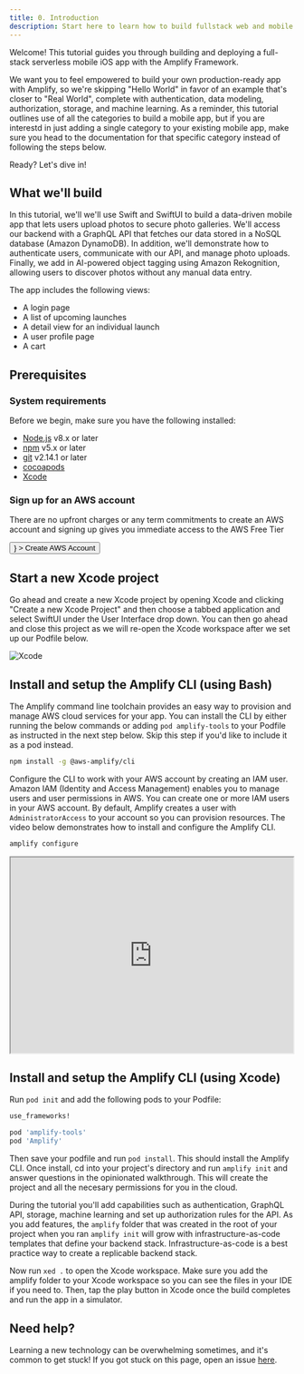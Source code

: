 ```yaml
---
title: 0. Introduction
description: Start here to learn how to build fullstack web and mobile apps with Amplify
---
```



Welcome! This tutorial guides you through building and deploying a full-stack serverless mobile iOS app with the Amplify Framework. 

We want you to feel empowered to build your own production-ready app with Amplify, so 
we're skipping "Hello World" in favor of an example that's closer to "Real
World", complete with authentication, data modeling, authorization, storage, and machine learning. As a reminder, this tutorial outlines use of all the categories to build a mobile app, but if you are interestd in just adding a single category to your existing mobile app, make sure you head to the documentation for that specific category instead of following the steps below.

Ready? Let's dive in!

## What we'll build

In this tutorial, we'll we'll use Swift and SwiftUI to build a data-driven mobile app that lets users upload photos to secure photo galleries. We'll access our backend with a GraphQL API that fetches our data stored in a NoSQL database (Amazon DynamoDB). In addition, we'll demonstrate how to authenticate users, communicate with our API, and manage photo uploads. Finally, we add in AI-powered object tagging using Amazon Rekognition, allowing users to discover photos without any manual data entry.

The app includes the following views:

* A login page
* A list of upcoming launches
* A detail view for an individual launch
* A user profile page
* A cart

## Prerequisites

### System requirements

Before we begin, make sure you have the following installed:

- [Node.js](https://nodejs.org/) v8.x or later
- [npm](https://www.npmjs.com/) v5.x or later
- [git](https://git-scm.com/) v2.14.1 or later
- [cocoapods](https://guides.cocoapods.org/using/getting-started.html)
- [Xcode](https://developer.apple.com/xcode/)

### Sign up for an AWS account

There are no upfront charges or any term commitments to create an AWS account and signing up gives you immediate access to the AWS Free Tier

<div>
  <Button
    size="large"
    color={colors.primary}
    as={<Link to="https://portal.aws.amazon.com/billing/signup?redirect_url=https%3A%2F%2Faws.amazon.com%2Fregistration-confirmation#/start" />}
  >
    Create AWS Account
  </Button>
  </div>

## Start a new Xcode project

Go ahead and create a new Xcode project by opening Xcode and clicking "Create a new Xcode Project" and then choose a tabbed application and select SwiftUI under the User Interface drop down. You can then go ahead and close this project as we will re-open the Xcode workspace after we set up our Podfile below.

![Xcode](./images/xcode.png)

## Install and setup the Amplify CLI (using Bash)

The Amplify command line toolchain provides an easy way to provision and manage AWS cloud services for your app. You can install the CLI by either running the below commands or adding `pod amplify-tools` to your Podfile as instructed in the next step below. Skip this step if you'd like to include it as a pod instead.

```bash
npm install -g @aws-amplify/cli
```
Configure the CLI to work with your AWS account by creating an IAM user. Amazon IAM (Identity and Access Management) enables you to manage users and user permissions in AWS. You can create one or more IAM users in your AWS account. By default, Amplify creates a user with `AdministratorAccess` to your account so you can provision resources. The video below demonstrates how to install and configure the Amplify CLI.

```bash
amplify configure
```

<iframe width="500" height="345" src="https://www.youtube.com/embed/fWbM5DLh25U">
</iframe>

## Install and setup the Amplify CLI (using Xcode)

Run `pod init` and add the following pods to your Podfile:

```ruby
use_frameworks!

pod 'amplify-tools'
pod 'Amplify'
```
Then save your podfile and run `pod install`. This should install the Amplify CLI. Once install, cd into your project's directory and run `amplify init` and answer questions in the opinionated walkthrough. This will create the project and all the necesary permissions for you in the cloud.

During the tutorial you'll add capabilities such as authentication, GraphQL API, storage, machine learning and set up authorization rules for the API. As you add features, the `amplify` folder that was created in the root of your project when you ran `amplify init` will grow with infrastructure-as-code templates that define your backend stack. Infrastructure-as-code is a best practice way to create a replicable backend stack.

Now run `xed .` to open the Xcode workspace. Make sure you add the amplify folder to your Xcode workspace so you can see the files in your IDE if you need to. Then, tap the play button in Xcode once the build completes and run the app in a simulator.

## Need help?

Learning a new technology can be overwhelming sometimes, and it's common to get stuck! If you got stuck on this page, open an issue [here](https://github.com/aws-amplify/amplify-ios).
